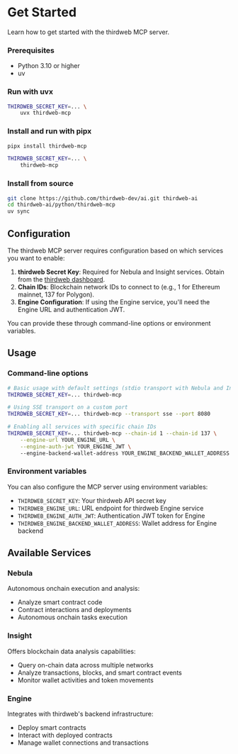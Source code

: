 
# Get Started

Learn how to get started with the thirdweb MCP server.

### Prerequisites

- Python 3.10 or higher
- uv

### Run with uvx
```bash
THIRDWEB_SECRET_KEY=... \
    uvx thirdweb-mcp
```

### Install and run with pipx

```bash
pipx install thirdweb-mcp

THIRDWEB_SECRET_KEY=... \
    thirdweb-mcp
```

### Install from source

```bash
git clone https://github.com/thirdweb-dev/ai.git thirdweb-ai
cd thirdweb-ai/python/thirdweb-mcp
uv sync
```

## Configuration

The thirdweb MCP server requires configuration based on which services you want to enable:

1. **thirdweb Secret Key**: Required for Nebula and Insight services. Obtain from the [thirdweb dashboard](https://thirdweb.com/dashboard).
2. **Chain IDs**: Blockchain network IDs to connect to (e.g., 1 for Ethereum mainnet, 137 for Polygon).
3. **Engine Configuration**: If using the Engine service, you'll need the Engine URL and authentication JWT.

You can provide these through command-line options or environment variables.

## Usage

### Command-line options

```bash
# Basic usage with default settings (stdio transport with Nebula and Insight)
THIRDWEB_SECRET_KEY=... thirdweb-mcp 

# Using SSE transport on a custom port
THIRDWEB_SECRET_KEY=... thirdweb-mcp --transport sse --port 8080

# Enabling all services with specific chain IDs
THIRDWEB_SECRET_KEY=... thirdweb-mcp --chain-id 1 --chain-id 137 \
    --engine-url YOUR_ENGINE_URL \
    --engine-auth-jwt YOUR_ENGINE_JWT \ 
    --engine-backend-wallet-address YOUR_ENGINE_BACKEND_WALLET_ADDRESS
```

### Environment variables

You can also configure the MCP server using environment variables:

- `THIRDWEB_SECRET_KEY`: Your thirdweb API secret key
- `THIRDWEB_ENGINE_URL`: URL endpoint for thirdweb Engine service
- `THIRDWEB_ENGINE_AUTH_JWT`: Authentication JWT token for Engine
- `THIRDWEB_ENGINE_BACKEND_WALLET_ADDRESS`: Wallet address for Engine backend

## Available Services

### Nebula

Autonomous onchain execution and analysis:
- Analyze smart contract code
- Contract interactions and deployments
- Autonomous onchain tasks execution

### Insight

Offers blockchain data analysis capabilities:
- Query on-chain data across multiple networks
- Analyze transactions, blocks, and smart contract events
- Monitor wallet activities and token movements

### Engine

Integrates with thirdweb's backend infrastructure:
- Deploy smart contracts
- Interact with deployed contracts
- Manage wallet connections and transactions